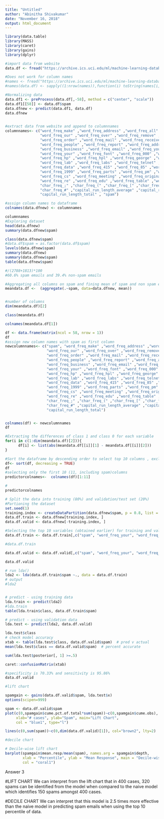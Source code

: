 ---
title: "Untitled"
author: "Abinitha Shivakumar"
date: "November 16, 2018"
output: html_document
---

```{r}

library(data.table)
library(MASS)
library(caret)
library(gains)
library(dplyr)

#import data from website
data.df <- fread("https://archive.ics.uci.edu/ml/machine-learning-databases/spambase/spambase.data")

#Does not work for column names
#names <- fread("https://archive.ics.uci.edu/ml/machine-learning-databases/spambase/spambase.names")
#names(data.df) <- sapply((1:nrow(names)),function(i) toString(names[i,1]))

#Normalizing data
data.df1 <- preProcess(data.df[,-58], method = c("center", "scale"))
data.df1[[58]] <- data.df$spam
data.dfnew <- predict(data.df1, data.df)
data.dfnew
 

#extract data from website and append to columnnames 
columnnames<- c("word_freq_make" ,"word_freq_address" ,"word_freq_all" ,"word_freq_3d" ,
                "word_freq_our" ,"word_freq_over" ,"word_freq_remove" ,"word_freq_internet" ,
                "word_freq_order" ,"word_freq_mail" ,"word_freq_receive" ,"word_freq_will" ,
                "word_freq_people" ,"word_freq_report" ,"word_freq_addresses" ,"word_freq_free" ,
                "word_freq_business" ,"word_freq_email" ,"word_freq_you" ,"word_freq_credit" ,
                "word_freq_your" ,"word_freq_font" ,"word_freq_000" ,"word_freq_money" ,
                "word_freq_hp" ,"word_freq_hpl" ,"word_freq_george" ,"word_freq_650" ,
                "word_freq_lab" ,"word_freq_labs" ,"word_freq_telnet" ,"word_freq_857" ,
                "word_freq_data" ,"word_freq_415" ,"word_freq_85" ,"word_freq_technology" ,
                "word_freq_1999" ,"word_freq_parts" ,"word_freq_pm" ,"word_freq_direct" ,
                "word_freq_cs" ,"word_freq_meeting" ,"word_freq_original" ,"word_freq_project" ,
                "word_freq_re" ,"word_freq_edu" ,"word_freq_table" ,"word_freq_conference" ,
                "char_freq_;" ,"char_freq_(" ,"char_freq_[" ,"char_freq_!" ,"char_freq_$" ,
                "char_freq_#" ,"capital_run_length_average" ,"capital_run_length_longest" ,
                "capital_run_length_total" , "spam")

#assign column names to dataframe
colnames(data.dfnew) <- columnnames

columnnames
#Exploring dataset
head(data.dfnew)
summary(data.dfnew$spam)

class(data.dfnew$spam)
#data.df$spam = as.factor(data.df$spam)
levels(data.dfnew$spam)
summary(data.dfnew)
summary(data.dfnew$spam)
table(data.dfnew$spam)

#/(2788+1813)*100
#60.6% spam emails and 39.4% non-spam emails

#Aggregating all columns on spam and fining mean of spam and non spam emails
meandata.df <-  (aggregate(.~spam, data=data.dfnew, mean))


#number of columns
dim(meandata.df)[2]

class(meandata.df)

colnames(meandata.df[1]) 

df <- data.frame(matrix(ncol = 58, nrow = 1)) 
df
#assign new column names with spam as first column 
newcolumnnames<- c("spam", "word_freq_make" ,"word_freq_address" ,"word_freq_all" ,"word_freq_3d" ,
                   "word_freq_our" ,"word_freq_over" ,"word_freq_remove" ,"word_freq_internet" ,
                   "word_freq_order" ,"word_freq_mail" ,"word_freq_receive" ,"word_freq_will" ,
                   "word_freq_people" ,"word_freq_report" ,"word_freq_addresses" ,"word_freq_free" ,
                   "word_freq_business" ,"word_freq_email" ,"word_freq_you" ,"word_freq_credit" ,
                   "word_freq_your" ,"word_freq_font" ,"word_freq_000" ,"word_freq_money" ,
                   "word_freq_hp" ,"word_freq_hpl" ,"word_freq_george" ,"word_freq_650" ,
                   "word_freq_lab" ,"word_freq_labs" ,"word_freq_telnet" ,"word_freq_857" ,
                   "word_freq_data" ,"word_freq_415" ,"word_freq_85" ,"word_freq_technology" ,
                   "word_freq_1999" ,"word_freq_parts" ,"word_freq_pm" ,"word_freq_direct" ,
                   "word_freq_cs" ,"word_freq_meeting" ,"word_freq_original" ,"word_freq_project" ,
                   "word_freq_re" ,"word_freq_edu" ,"word_freq_table" ,"word_freq_conference" ,
                   "char_freq_;" ,"char_freq_(" ,"char_freq_[" ,"char_freq_!" ,"char_freq_$" ,
                   "char_freq_#" ,"capital_run_length_average" ,"capital_run_length_longest" ,
                   "capital_run_length_total")


colnames(df) <- newcolumnnames
df

#Extracting the differences of class 1 and class 0 for each variable
for(i in c(1:dim(meandata.df)[2])){
      df[i] <- list(abs(meandata.df[[i]][1] - meandata.df[[i]][2]))
}

#Sort the dataframe by descending order to select top 10 columns , excluding spam column
df<- sort(df, decreasing = TRUE)
df
#selecting only the first 10 (11, including spam)columns
predictorcolnames<-  colnames(df)[1:11]

#
predictorcolnames

# Split the data into training (80%) and validation/test set (20%)
#Partioning the dataset 
set.seed(1)
training.index <- createDataPartition(data.dfnew$spam, p = 0.8, list = FALSE)
data.df.train <- data.dfnew[training.index, ]
data.df.valid <- data.dfnew[-training.index, ]

#Selecting the top 10 variables (obtained earlier) for training and validation
data.df.train <- data.df.train[,c("spam", "word_freq_your", "word_freq_000", "word_freq_remove", "char_freq_$", "word_freq_you", "word_freq_free", "word_freq_business", "word_freq_hp","capital_run_length_total", "word_freq_our")]

#data.df.train

data.df.valid <- data.df.valid[,c("spam", "word_freq_your", "word_freq_000", "word_freq_remove", "char_freq_$", "word_freq_you", "word_freq_free", "word_freq_business", "word_freq_hp","capital_run_length_total", "word_freq_our")]

data.df.valid

# run lda()
lda2 <- lda(data.df.train$spam ~., data = data.df.train)
# output
#lda2


# predict - using training data 
lda.train <- predict(lda2)
#lda.train
table(lda.train$class, data.df.train$spam) 

# predict - using validation data
lda.test <- predict(lda2, data.df.valid)

lda.test$class
# check model accuracy
xtab <- table(lda.test$class, data.df.valid$spam)  # pred v actual
mean(lda.test$class == data.df.valid$spam)  # percent accurate

sum(lda.test$posterior[, 1] >=.5)

caret::confusionMatrix(xtab)

#specificity is 70.33% and sensitivity is 95.86%
data.df.valid 

#lift chart

spamgain <- gains(data.df.valid$spam, lda.test$x)
options(scipen=999)

spam <- data.df.valid$spam
plot(c(0,spamgain$cume.pct.of.total*sum(spam))~c(0,spamgain$cume.obs), 
     xlab="# cases", ylab="Spam", main="Lift Chart", 
     col = "blue1", type="l")

lines(c(0,sum(spam))~c(0,dim(data.df.valid)[1]), col="brown2", lty=2)

#decile chart

# Decile-wise lift chart
barplot(spamgain$mean.resp/mean(spam), names.arg = spamgain$depth,
        xlab = "Percentile", ylab = "Mean Response", main = "Decile-wise lift chart",
        col = "coral1")


```

Answer 3

#LIFT CHART
We can interpret from the lift chart that in 400 cases, 320 spams can be identified from the model
when compared to the naive model which identifies 150 spams amongst 400 cases.

#DECILE CHART
We can interpret that this model is 2.5 times more effective than the naive model in predicting spam emails when using the top 10 percentile of data.
